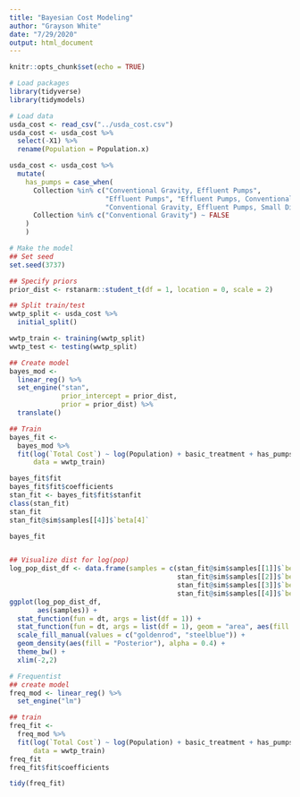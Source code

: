 ```yaml
---
title: "Bayesian Cost Modeling"
author: "Grayson White"
date: "7/29/2020"
output: html_document
---
```


```r
knitr::opts_chunk$set(echo = TRUE)
```

```r
# Load packages
library(tidyverse)
library(tidymodels)
```

```r
# Load data
usda_cost <- read_csv("../usda_cost.csv")
usda_cost <- usda_cost %>%
  select(-X1) %>%
  rename(Population = Population.x)

usda_cost <- usda_cost %>%
  mutate(
    has_pumps = case_when(
      Collection %in% c("Conventional Gravity, Effluent Pumps",
                        "Effluent Pumps", "Effluent Pumps, Conventional Gravity",
                        "Conventional Gravity, Effluent Pumps, Small Diameter Gravity") ~ TRUE,
      Collection %in% c("Conventional Gravity") ~ FALSE
    )
    )
```

```r
# Make the model
## Set seed
set.seed(3737)

## Specify priors
prior_dist <- rstanarm::student_t(df = 1, location = 0, scale = 2)

## Split train/test
wwtp_split <- usda_cost %>%
  initial_split()

wwtp_train <- training(wwtp_split)
wwtp_test <- testing(wwtp_split)

## Create model
bayes_mod <-
  linear_reg() %>% 
  set_engine("stan", 
             prior_intercept = prior_dist, 
             prior = prior_dist) %>%
  translate()

## Train
bayes_fit <-
  bayes_mod %>%
  fit(log(`Total Cost`) ~ log(Population) + basic_treatment + has_pumps,
      data = wwtp_train)

bayes_fit$fit
bayes_fit$fit$coefficients
stan_fit <- bayes_fit$fit$stanfit
class(stan_fit)
stan_fit
stan_fit@sim$samples[[4]]$`beta[4]`

bayes_fit


## Visualize dist for log(pop)
log_pop_dist_df <- data.frame(samples = c(stan_fit@sim$samples[[1]]$`beta[1]`,
                                          stan_fit@sim$samples[[2]]$`beta[1]`,
                                          stan_fit@sim$samples[[3]]$`beta[1]`,
                                          stan_fit@sim$samples[[4]]$`beta[1]`))
ggplot(log_pop_dist_df,
       aes(samples)) +
  stat_function(fun = dt, args = list(df = 1)) +
  stat_function(fun = dt, args = list(df = 1), geom = "area", aes(fill = "Prior"), alpha = 0.4) +
  scale_fill_manual(values = c("goldenrod", "steelblue")) +
  geom_density(aes(fill = "Posterior"), alpha = 0.4) +
  theme_bw() +
  xlim(-2,2)
```

```r
# Frequentist
## create model
freq_mod <- linear_reg() %>%
  set_engine("lm")

## train
freq_fit <- 
  freq_mod %>%
  fit(log(`Total Cost`) ~ log(Population) + basic_treatment + has_pumps,
      data = wwtp_train)
freq_fit
freq_fit$fit$coefficients

tidy(freq_fit)
```







